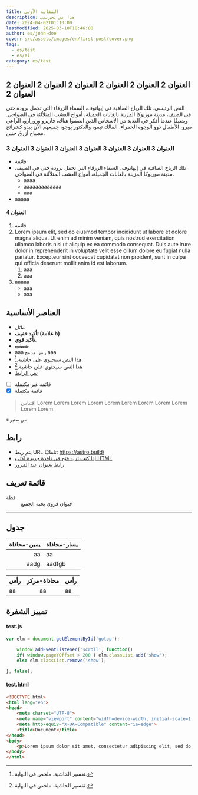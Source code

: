 ```yaml
---
title: المقالة الأولى
description: هذا نص تجريبي
date: 2024-04-02T01:10:00
lastModified: 2025-03-10T18:46:00
author: es/john-doe
cover: src/assets/images/en/first-post/cover.png
tags:
  - es/test
  - es/ai
category: es/test
---
```

## العنوان 2 العنوان 2 العنوان 2 العنوان 2 العنوان 2 العنوان 2 العنوان 2
النص الرئيسي. تلك الرياح الصافية في إيهاتوف، السماء الزرقاء التي تحمل برودة حتى في الصيف، مدينة موريوكا المزينة بالغابات الجميلة، أمواج العشب المتلألئة في الضواحي. ويضيفًا عندما أفكر في العديد من الأشخاص الذين انضموا هناك، فازيرو وروزارو، الراعي ميرو، الأطفال ذوو الوجوه الحمراء، المالك تيمو، والدكتور بوجو، جميعهم الآن يبدو كشرائح مصباح أزرق حنين.

### العنوان 3 العنوان 3 العنوان 3 العنوان 3 العنوان 3 العنوان 3 العنوان 3

- قائمة
- تلك الرياح الصافية في إيهاتوف، السماء الزرقاء التي تحمل برودة حتى في الصيف، مدينة موريوكا المزينة بالغابات الجميلة، أمواج العشب المتلألئة في الضواحي.
    - aaaa
    - aaaaaaaaaaaaa
    - aaa
- aaaaa

#### العنوان 4

1. قائمة
1. Lorem ipsum elit, sed do eiusmod tempor incididunt ut labore et dolore magna aliqua. Ut enim ad minim veniam, quis nostrud exercitation ullamco laboris nisi ut aliquip ex ea commodo consequat. Duis aute irure dolor in reprehenderit in voluptate velit esse cillum dolore eu fugiat nulla pariatur. Excepteur sint occaecat cupidatat non proident, sunt in culpa qui officia deserunt mollit anim id est laborum.
    1. aaa
    1. aaa
1. aaaaa
    * aaa
    * aaa

## العناصر الأساسية
- *مائل*
- <b>تأكيد خفيف (علامة b)</b>
- **تأكيد قوي**.
- ~~شطب~~
- aaa `رمز مدمج` aaa
- هذا النص سيحتوي على حاشية.[^^1]
- هذا النص سيحتوي على حاشية.[^^2]
- [نص الرابط](https://astro.build/)
- [ ] قائمة غير مكتملة
- [x] قائمة مكتملة

[^^1]: تفسير الحاشية. ملخص في النهاية.
[^^2]: تفسير الحاشية. ملخص في النهاية.

> اقتباس Lorem Lorem Lorem Lorem Lorem Lorem Lorem Lorem Lorem Lorem Lorem

<small>※ نص صغير</small>

## رابط
- يتم ربط URL تلقائيًا: https://astro.build/
- <a href="https://astro.build/" target="brank_">إذا كنت تريد فتح في نافذة جديدة اكتب HTML</a>
- [رابط بعنوان عند المرور](https://astro.build/ "مرحبا")

## قائمة تعريف

<dl>
    <dt>قطة</dt>
    <dd>حيوان فروي يحبه الجميع</dd>
</dl>

---

## جدول

يمين-محاذاة | يسار-محاذاة
--:|:--
aa | aa
aadg | aadfgb

رأس | محاذاة-مركز | رأس
:--|:--:|:--
aa | aa | aa

## تمييز الشفرة

#### test.js

```js
var elm = document.getElementById('gotop');

    window.addEventListener('scroll', function()
    if( window.pageYOffset > 200 ) elm.classList.add('show');
    else elm.classList.remove('show');

}, false);
```

#### test.html
```html
<!DOCTYPE html>
<html lang="en">
<head>
    <meta charset="UTF-8">
    <meta name="viewport" content="width=device-width, initial-scale=1.0">
    <meta http-equiv="X-UA-Compatible" content="ie=edge">
    <title>Document</title>
</head>
<body>
    <p>Lorem ipsum dolor sit amet, consectetur adipiscing elit, sed do eiusmod tempor incididunt ut labore et dolore magna aliqua. Ut enim ad minim veniam, quis nostrud exercitation ullamco laboris nisi ut aliquip ex ea commodo consequat. Duis aute irure dolor in reprehenderit in voluptate velit esse cillum dolore eu fugiat nulla pariatur. Excepteur sint occaecat cupidatat non proident, sunt in culpa qui officia deserunt mollit anim id est laborum.</p>
</body>
</html>
```

